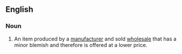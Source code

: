 ==English==

===Noun===
{{en-noun|head=[[cosmetic]] [[second]]}}

# {{lb|en|manufacturing}} An item produced by a [[manufacturer]] and sold [[wholesale]] that has a minor blemish and therefore is offered at a lower price.
